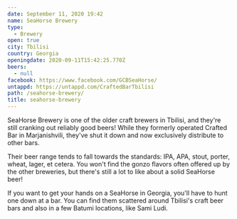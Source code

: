 ```yaml
---
date: September 11, 2020 19:42
name: SeaHorse Brewery
type:
  - Brewery
open: true
city: Tbilisi
country: Georgia
openingdate: 2020-09-11T15:42:25.770Z
beers:
  - null
facebook: https://www.facebook.com/GCBSeaHorse/
untappd: https://untappd.com/CraftedBarTbilisi
path: /seahorse-brewery/
title: seahorse-brewery
---
```


SeaHorse Brewery is one of the older craft brewers in Tbilisi, and they're still cranking out reliably good beers! While they formerly operated Crafted Bar in Marjanishvili, they've shut it down and now exclusively distribute to other bars.

Their beer range tends to fall towards the standards: IPA, APA, stout, porter, wheat, lager, et cetera. You won't find the gonzo flavors often offered up by the other breweries, but there's still a lot to like about a solid SeaHorse beer!

If you want to get your hands on a SeaHorse in Georgia, you'll have to hunt one down at a bar. You can find them scattered around Tbilisi's craft beer bars and also in a few Batumi locations, like Sami Ludi.
